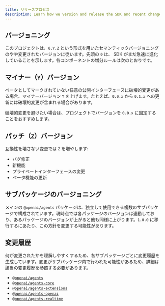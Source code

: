 ```yaml
---
title: リリースプロセス
description: Learn how we version and release the SDK and recent changes.
---
```


## バージョニング

このプロジェクトは、`0.Y.Z` という形式を用いたセマンティックバージョニングのやや変更されたバージョンに従います。先頭の `0` は、 SDK がまだ急速に進化していることを示します。各コンポーネントの増分ルールは次のとおりです。

## マイナー（`Y`）バージョン

ベータとしてマークされていない任意の公開インターフェースに破壊的変更がある場合、マイナーバージョン `Y` を上げます。たとえば、`0.0.x` から `0.1.x` への更新には破壊的変更が含まれる場合があります。

破壊的変更を避けたい場合は、プロジェクトでバージョンを `0.0.x` に固定することをおすすめします。

## パッチ（`Z`）バージョン

互換性を壊さない変更では `Z` を増やします:

- バグ修正
- 新機能
- プライベートインターフェースの変更
- ベータ機能の更新

## サブパッケージのバージョニング

メインの `@openai/agents` パッケージは、独立して使用できる複数のサブパッケージで構成されています。現時点では各パッケージのバージョンは連動しており、あるパッケージのバージョンが上がると他も同様に上がります。`1.0.0` に移行するにあたり、この方針を変更する可能性があります。

## 変更履歴

何が変更されたかを理解しやすくするため、各サブパッケージごとに変更履歴を生成しています。変更がサブパッケージ内で行われた可能性があるため、詳細は該当の変更履歴を参照する必要があります。

- [`@openai/agents`](https://github.com/openai/openai-agents-js/blob/main/packages/agents/CHANGELOG.md)
- [`@openai/agents-core`](https://github.com/openai/openai-agents-js/blob/main/packages/agents-core/CHANGELOG.md)
- [`@openai/agents-extensions`](https://github.com/openai/openai-agents-js/blob/main/packages/agents-extensions/CHANGELOG.md)
- [`@openai/agents-openai`](https://github.com/openai/openai-agents-js/blob/main/packages/agents-openai/CHANGELOG.md)
- [`@openai/agents-realtime`](https://github.com/openai/openai-agents-js/blob/main/packages/agents-realtime/CHANGELOG.md)

